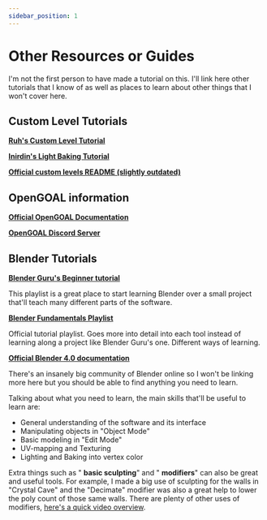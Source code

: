 ```yaml
---
sidebar_position: 1
---
```


# Other Resources or Guides

I'm not the first person to have made a tutorial on this. I'll link here other tutorials that I know of as well as places to learn about other things that I won't cover here.

## Custom Level Tutorials

[**Ruh's Custom Level Tutorial**](https://www.youtube.com/watch?v=iTpGFUvmwX8)

[**Inirdin's Light Baking Tutorial**](https://www.youtube.com/watch?v=gf5FFdgCSk0)

[**Official custom levels README (slightly outdated)**](https://github.com/open-goal/jak-project/blob/master/custom_assets/README.md)

## OpenGOAL information

[**Official OpenGOAL Documentation**](https://opengoal.dev/docs/intro)

[**OpenGOAL Discord Server**](https://discord.com/invite/VZbXMHXzWv)

## Blender Tutorials

[**Blender Guru's Beginner tutorial**](https://www.youtube.com/playlist?list=PLjEaoINr3zgFX8ZsChQVQsuDSjEqdWMAD)

This playlist is a great place to start learning Blender over a small project that'll teach many different parts of the software.

[**Blender Fundamentals Playlist**](https://www.youtube.com/playlist?list=PLa1F2ddGya_-UvuAqHAksYnB0qL9yWDO6)

Official tutorial playlist. Goes more into detail into each tool instead of learning along a project like Blender Guru's one. Different ways of learning.

[**Official Blender 4.0 documentation**](https://docs.blender.org/manual/en/4.0/)

There's an insanely big community of Blender online so I won't be linking more here but you should be able to find anything you need to learn.

Talking about what you need to learn, the main skills that'll be useful to learn are:

- General understanding of the software and its interface
- Manipulating objects in "Object Mode"
- Basic modeling in "Edit Mode"
- UV-mapping and Texturing
- Lighting and Baking into vertex color

Extra things such as " **basic sculpting**" and " **modifiers**" can also be great and useful tools. For example, I made a big use of sculpting for the walls in "Crystal Cave" and the "Decimate" modifier was also a great help to lower the poly count of those same walls. There are plenty of other uses of modifiers, [here's a quick video overview](https://www.youtube.com/watch?v=idcFMhoSdIc).
